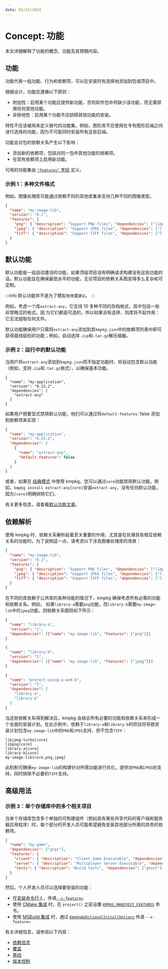 ```yaml
---
date: 02/21/2024
---
```


# Concept: 功能

本文详细解释了功能的概念、功能及其预期内容。

## 功能

功能代表一组功能、行为和依赖项，可以在安装时有选择地添加到包或项目中。

根据设计，功能应遵循以下原则：

- 附加性：启用某个功能应提供新功能，否则软件包中将缺少该功能，而无需禁用任何其他功能。
- 非排他性：启用某个功能不应妨碍其他功能的安装。

特性不应该被用来定义替代的功能集。例如，图形库不应使用在专有图形后端之间进行选择的功能，因为不可能同时安装所有这些后端。

功能会对包的依赖关系产生以下影响：

- 添加新的依赖项，包括对同一包中其他功能的依赖项。
- 在现有依赖项上启用新功能。

可用的功能集由 [`"features"` 字段](../reference/kmpkg-json.mdx#features) 定义。

### 示例 1：多种文件格式

例如，图像处理库可能通过依赖不同的其他库集来支持几种不同的图像类型。

```json
{
  "name": "my-image-lib",
  "version": "0.1",
  "features": {
    "png": { "description": "Support PNG files", "dependencies": ["libpng"]},
    "jpeg": { "description": "Support JPEG files", "dependencies": ["libjpeg-turbo"]},
    "tiff": { "description": "Support TIFF files", "dependencies": ["libtiff"]},
  }
}
```


## 默认功能

默认功能是一组自动激活的功能，如果顶级项目没有明确请求构建没有这些功能的话。默认功能旨在确保最低水平的功能，无论项目的依赖关系图变得多么复杂和可定制。

:::info
默认功能并不是为了模拟`管理`或`建议`。
:::

例如，考虑一个库`extract-any`，它支持 10 多种不同的存档格式，其中包括一些非常晦涩的格式。因
为它们都是可选的，所以如果没有选择，则库将不起作用：它无法提取任何文件。

默认功能确保用户只需将`extract-any`添加到其`kmpkg.json`中的依赖项列表中即可获得基线级别的功能；例如，自动选择`.zip`和`.tar.gz`解压缩器。

### 示例 2：运行中的默认功能

当用户将`extract-any`添加到`kmpkg.json`而不指定功能时，将自动包含默认功能（例如，支持`.zip`和`.tar.gz`格式），以确保基本功能。

```
{
  "name": "my-application",
  "version": "0.15.2",
  "dependencies": [
    "extract-any"
  ]
}
```

如果用户想要显式禁用默认功能，他们可以通过将`default-features`: false 添加到依赖项来实现：

```json
{
  "name": "my-application",
  "version": "0.15.2",
  "dependencies": [
    {
      "name": "extract-any",
      "default-features": false
    }
  ]
}
```

或者，如果在 [经典模式](../consume/classic-mode.mdx) 中使用 kmpkg，您可以通过`core`功能禁用默认功能。例如，`kmpkg install extract-any[core]`安装`extract-any`，没有任何默认功能，因为`[core]`明确排除它们。

有关更多信息，请查看[默认功能文章](default-features.mdx)。


## 依赖解析

使用 kmpkg 时，依赖关系解析起着至关重要的作用，尤其是在处理具有相互依赖关系的功能时。为了说明这一点，请考虑以下涉及图像处理库的场景：

```json
{
  "name": "my-image-lib",
  "version": "0.1",
  "features": {
    "png": { "description": "Support PNG files", "dependencies": ["libpng"]},
    "jpeg": { "description": "Support JPEG files", "dependencies": ["libjpeg-turbo"]},
    "tiff": { "description": "Support TIFF files", "dependencies": ["libtiff"]},
  }
}
```

在不同的库依赖于公共库的各种功能的情况下，kmpkg 确保考虑所有必需的功能和依赖关系。例如，
如果`library-a`需要`png`功能，而`library-b`需要`my-image-lib`中的`jpeg`功能，则依赖关系图将如下所示：

```json
{
  "name": "library-a",
  "version": "1",
  "dependencies": [{"name": "my-image-lib", "features": ["png"]}]
}
```

```json
{
  "name": "library-b",
  "version": "1",
  "dependencies": [{"name": "my-image-lib", "features": ["jpeg"]}]
}
```

```json
{
  "name": "project-using-a-and-b",
  "version": "1",
  "dependencies": [
    "library-a",
    "library-b"
  ]
}
```

当这些依赖关系得到解决后，kmpkg 会结合所有必要的功能和依赖关系来形成一个全面的安装计划。在此示例中，依赖于`library-a`和`library-b`的项目将导致安装计划包含`my-image-lib`中的`PNG`和`JPEG`支持，但不包含`TIFF`：
```
libjpeg-turbo[core]
libpng[core]
library-a[core]
library-b[core]
my-image-lib[core,png,jpeg]
```

此机制可确保`my-image-lib`的构建针对所需功能进行优化，提供对`PNG`和`JPEG`的支持，同时排除不必要的`TIFF`支持。

## 高级用法

### 示例 3：单个存储库中的多个相关项目

当单个存储库包含多个单独的可构建组件（例如具有某些共享代码的客户端和服务器应用程序）时，每个部分的开发人员可能希望避免安装其他部分所需的昂贵的依赖项。

```json
{
  "name": "my-game",
  "dependencies": ["grpc"],
  "features": {
    "client": { "description": "Client Game Executable", "dependencies": ["sdl2", "bullet3"]},
    "server": { "description": "Multiplayer Server Executable", "dependencies": ["proxygen"]},
    "tests": { "description": "Build tests", "dependencies": ["gtest"] }
  }
}
```

然后，个人开发人员可以选择要安装的功能：

- 在[安装命令行](../commands/install.mdx)上，传递[`--x-feature=`](../commands/install.mdx#feature)
- 使用 [CMake 集成](../users/buildsystems/cmake-integration.mdx) 时，在 `project()` 之前设置 [`KMPKG_MANIFEST_FEATURES`](../users/buildsystems/cmake-integration.mdx#kmpkg_manifest_features) 命令。
- 使用 [MSBuild 集成](../users/buildsystems/msbuild-integration.mdx) 时，通过 [`KmpkgAdditionalInstallOptions`](../users/buildsystems/msbuild-integration.mdx#kmpkg-additional-install-options) 传递 `--x-feature=`

有关详细信息，请参阅以下内容：

* [依赖信息](../commands/depend-info.mdx)
* [覆盖](../reference/kmpkg-json.mdx#overrides)
* [基线](../users/versioning.mdx#baselines)
* [版本控制](../users/versioning.mdx)

